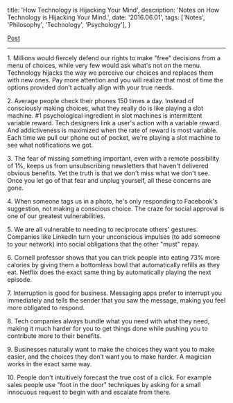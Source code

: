   title: 'How Technology is Hijacking Your Mind',
  description: 'Notes on How Technology is Hijacking Your Mind.',
  date: '2016.06.01',
  tags: ['Notes', 'Philosophy', 'Technology', 'Psychology'],
}

[Post](https://medium.com/thrive-global/how-technology-hijacks-peoples-minds-from-a-magician-and-google-s-design-ethicist-56d62ef5edf3)

---

1\. Millions would fiercely defend our rights to make "free" decisions from a menu of choices, while very few would ask what's not on the menu. Technology hijacks the way we perceive our choices and replaces them with new ones. Pay more attention and you will realize that most of time the options provided don't actually align with your true needs.

2\. Average people check their phones 150 times a day. Instead of consciously making choices, what they really do is like playing a slot machine. #1 psychological ingredient in slot machines is intermittent variable reward. Tech designers link a user's action with a variable reward. And addictiveness is maximized when the rate of reward is most variable. Each time we pull our phone out of pocket, we're playing a slot machine to see what notifications we got.

3\. The fear of missing something important, even with a remote possibility of 1%, keeps us from unsubscribing newsletters that haven't delivered obvious benefits. Yet the truth is that we don't miss what we don't see. Once you let go of that fear and unplug yourself, all these concerns are gone.

4\. When someone tags us in a photo, he's only responding to Facebook's suggestion, not making a conscious choice. The craze for social approval is one of our greatest vulnerabilities.

5\. We are all vulnerable to needing to reciprocate others' gestures. Companies like LinkedIn turn your unconscious impulses (to add someone to your network) into social obligations that the other "must" repay.

6\. Cornell professor shows that you can trick people into eating 73% more calories by giving them a bottomless bowl that automatically refills as they eat. Netflix does the exact same thing by automatically playing the next episode.

7\. Interruption is good for business. Messaging apps prefer to interrupt you immediately and tells the sender that you saw the message, making you feel more obligated to respond.

8\. Tech companies always bundle what you need with what they need, making it much harder for you to get things done while pushing you to contribute more to their benefits.

9\. Businesses naturally want to make the choices they want you to make easier, and the choices they don’t want you to make harder. A magician works in the exact same way.

10\. People don't intuitively forecast the true cost of a click. For example sales people use "foot in the door" techniques by asking for a small innocuous request to begin with and escalate from there.